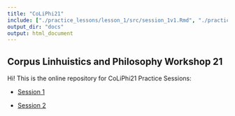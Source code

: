 ```yaml
---
title: "CoLiPhi21"
include: ["./practice_lessons/lesson_1/src/session_1v1.Rmd", "./practice_lessons/lesson_2/src/session_2v1.Rmd", "./create_corpora/src/pres_philpeople.Rmd", "./create_corpora/src/pres_make_corpus.Rmd", "./create_corpora/src/pres_standfordEnc.Rmd"]
output_dir: "docs"
output: html_document
---
```


## Corpus Linhuistics and Philosophy Workshop 21

Hi! This is the online repository for CoLiPhi21 Practice Sessions:

- [Session 1](./practice_lessons/lesson_1/src/session_1v1.html)

- [Session 2](./practice_lessons/lesson_2/src/session_2v1.html)

